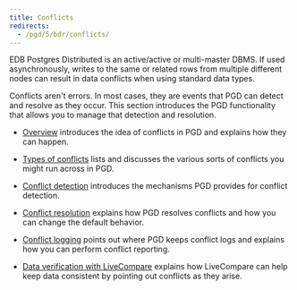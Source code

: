 ```yaml
---
title: Conflicts
redirects:
  - /pgd/5/bdr/conflicts/
---
```

EDB Postgres Distributed is an active/active or multi-master DBMS. If used asynchronously, writes to the same or related rows from multiple different nodes can result in data conflicts when using standard data types.

Conflicts aren't errors. In most cases, they are events that PGD can detect and resolve as they occur. This section introduces the PGD functionality that allows you to manage that detection and resolution.

- [Overview](00_conflicts_overview) introduces the idea of conflicts in PGD and explains how they can happen.

- [Types of conflicts](02_types_of_conflict) lists and discusses the various sorts of conflicts you might run across in PGD.

- [Conflict detection](03_conflict_detection) introduces the mechanisms PGD provides for conflict detection. 

- [Conflict resolution](04_conflict_resolution) explains how PGD resolves conflicts and how you can change the default behavior.

- [Conflict logging](05_conflict_logging) points out where PGD keeps conflict logs and explains how you can perform conflict reporting.

- [Data verification with LiveCompare](06_live_compare) explains how LiveCompare can help keep data consistent by pointing out conflicts as they arise.